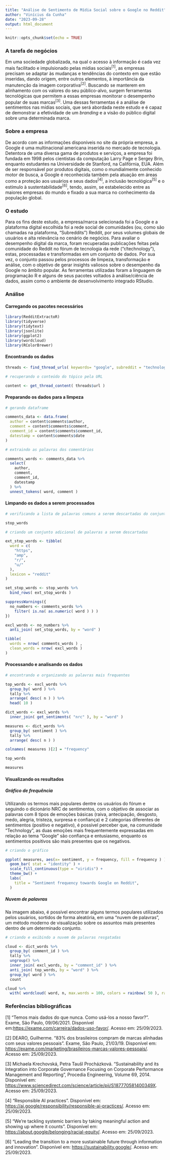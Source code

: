 ```yaml
---
title: "Análise de Sentimento de Mídia Social sobre o Google no Reddit"
author: "Vinícius da Cunha"
date: "2023-09-28"
output: html_document
---
```


```r
knitr::opts_chunk$set(echo = TRUE)
```

### A tarefa de negócios

Em uma sociedade globalizada, na qual o acesso à informação é cada vez mais facilitado e impulsionado pelas mídias sociais<sup>[1]</sup>, as empresas precisam se adaptar às mudanças e tendências do contexto em que estão inseridas, dando origem, entre outros elementos, à importância da manutenção da imagem corporativa<sup>[2]</sup>. Buscando se manterem em alinhamento com os valores do seu público-alvo, surgem ferramentas tecnológicas que permitem a essas empresas monitorar o desempenho popular de suas marcas<sup>[3]</sup>. Uma dessas ferramentas é a análise de sentimentos nas mídias sociais, que será abordada neste estudo e é capaz de demonstrar a efetividade de um <em>branding</em> e a visão do público digital sobre uma determinada marca.

### Sobre a empresa

De acordo com as informações disponíveis no site da própria empresa, a Google é uma multinacional americana inserida no mercado de tecnologia. Detentora de uma diversa gama de produtos e serviços, a empresa foi fundada em 1998 pelos cientistas da computação Larry Page e Sergey Brin, enquanto estudantes na Universidade de Stanford, na Califórnia, EUA. Além de ser responsável por produtos digitais, como o mundialmente conhecido motor de busca, a Google é reconhecida também pela atuação em áreas como a proteção aos usuários e seus dados<sup>[4]</sup>, a inclusão tecnológica<sup>[5]</sup> e o estímulo à sustentabilidade<sup>[6]</sup>, tendo, assim, se estabelecido entre as maiores empresas do mundo e fixado a sua marca no conhecimento da população global.

### O estudo

Para os fins deste estudo, a empresa/marca selecionada foi a Google e a plataforma digital escolhida foi a rede social de comunidades (ou, como são chamadas na plataforma, "Subreddits") Reddit, por seus volumes globais de usuários e alta relevância no cenário de negócios. Para avaliar o desempenho digital da marca, foram recuperadas publicações feitas pela comunidade do Reddit no fórum de tecnologia da rede ("r/technology"), estas, processadas e transformadas em um conjunto de dados. Por sua vez, o conjunto passou pelos processos de limpeza, transformação e análise, com o objetivo de gerar insights valiosos sobre o desempenho da Google no âmbito popular. As ferramentas utilizadas foram a linguagem de programação R e alguns de seus pacotes voltados à análise/ciência de dados, assim como o ambiente de desenvolvimento integrado RStudio.

### Análise




#### Carregando os pacotes necessários

```r
library(RedditExtractoR)
library(tidyverse)
library(tidytext)
library(jsonlite)
library(ggplot2)
library(wordcloud)
library(RColorBrewer)
```





#### Encontrando os dados

```r
threads <- find_thread_urls( keywords= "google", subreddit = "technology", sort_by = "new", period = "year" )
```

```r
# recuperando o conteúdo do tópico pela URL

content <- get_thread_content( threads$url )
```

#### Preparando os dados para a limpeza 

```r
# gerando dataframe

comments_data <- data.frame(
  author = content$comments$author,
  comment = content$comments$comment,
  comment_id = content$comments$comment_id,
  datestamp = content$comments$date
)

```

```r
# extraindo as palavras dos comentários

comments_words <- comments_data %>%
  select(
    author,
    comment,
    comment_id,
    datestamp
  ) %>%
  unnest_tokens( word, comment )

```





#### Limpando os dados a serem processados

```r
# verificando a lista de palavras comuns a serem descartadas do conjunto

stop_words

```

```r

# criando um conjunto adicional de palavras a serem descartadas 

ext_stop_words <- tibble(
  word = c(
    "https",
    "amp",
    "r/",
    "u/"
  ),
  lexicon = "reddit"
)

set_stop_words <- stop_words %>%
  bind_rows( ext_stop_words )

suppressWarnings({
  no_numbers <- comments_words %>%
    filter( is.na( as.numeric( word ) ) )
})

excl_words <- no_numbers %>%
  anti_join( set_stop_words, by = "word" )

tibble(
  words = nrow( comments_words ) ,
  clean_words = nrow( excl_words )
)

```





#### Processando e analisando os dados

```r
# encontrando e organizando as palavras mais frequentes

top_words <- excl_words %>%
  group_by( word ) %>%
  tally %>%
  arrange( desc( n ) ) %>%
  head( 10 )

dict_words <- excl_words %>%
  inner_join( get_sentiments( "nrc" ), by = "word" )

measures <- dict_words %>%
  group_by( sentiment ) %>%
  tally %>%
  arrange( desc( n ) )

colnames( measures )[2] = "frequency"

top_words

measures
```





#### Visualizando os resultados

##### Gráfico de frequência

Utilizando os termos mais populares dentre os usuários do fórum e seguindo o dicionário NRC de sentimentos, com o objetivo de associar as palavras com 8 tipos de emoções básicas (raiva, antecipação, desgosto, medo, alegria, tristeza, surpresa e confiança) e 2 categorias diferentes de sentimentos (positivo e negativo), é possível perceber que, na comunidade "Technology", as duas emoções mais frequentemente expressadas em relação ao tema "Google" são confiança e entusiasmo, enquanto os sentimentos positivos são mais presentes que os negativos.





```r
# criando o gráfico

ggplot( measures, aes(x= sentiment, y = frequency, fill = frequency ) ) +
  geom_bar( stat = "identity" ) +
  scale_fill_continuous(type = "viridis") +
  theme_bw() + 
  labs(
    title = "Sentiment frequency towards Google on Reddit",
  )
```





##### Nuvem de palavras

Na imagem abaixo, é possível encontrar alguns termos populares utilizados pelos usuários, sortidos de forma aleatória, em uma "nuvem de palavras", um método moderno de visualização sobre os assuntos mais presentes dentro de um determinado conjunto.





```r
# criando e exibindo a nuvem de palavras resgatadas

cloud <- dict_words %>%
  group_by( comment_id ) %>%
  tally %>%
  ungroup() %>%
  inner_join( excl_words, by = "comment_id" ) %>%
  anti_join( top_words, by = "word" ) %>%
  group_by( word ) %>%
  count

cloud %>%
  with( wordcloud( word, n, max.words = 100, colors = rainbow( 50 ), random.order = TRUE, random.color = TRUE ) )
```





### Referências bibliográficas

[1] "Temos mais dados do que nunca. Como usá-los a nosso favor?". Exame, São Paulo, 09/06/2021. Disponível em:<https://exame.com/carreira/dados-uso-favor/>. Acesso em: 25/09/2023.

[2] DEARO, Guilherme. "83% dos brasileiros compram de marcas alinhadas com seus valores pessoais". Exame, São Paulo, 21/03/19. Disponível em: <https://exame.com/marketing/brasileiros-marcas-valores-pessoais/>. Acesso em: 25/09/2023.

[3] Michaela Krechovská, Petra Taušl Procházková. "Sustainability and its Integration into Corporate Governance Focusing on Corporate Performance Management and Reporting", Procedia Engineering, Volume 69, 2014. Disponível em: <https://www.sciencedirect.com/science/article/pii/S187770581400349X>. Acesso em: 25/09/2023.

[4] "Responsible AI practices". Disponível em: <https://ai.google/responsibility/responsible-ai-practices/>. Acesso em: 25/09/2023.

[5] "We’re tackling systemic barriers by taking meaningful action and showing up where it counts". Disponível em: <https://about.google/belonging/racial-equity/>. Acesso em: 25/09/2023.

[6] "Leading the transition to a more sustainable future through information and innovation". Disponível em: <https://sustainability.google/>. Acesso em: 25/09/2023.

